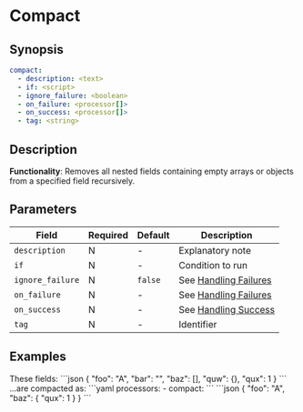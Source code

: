 # Compact

## Synopsis

```yaml
compact:
  - description: <text>
  - if: <script>
  - ignore_failure: <boolean>
  - on_failure: <processor[]>
  - on_success: <processor[]>
  - tag: <string>
```

## Description

**Functionality**: Removes all nested fields containing empty arrays or objects from a specified field recursively.

## Parameters

|Field|Required|Default|Description|
|---|---|---|---|
|`description`|N|-|Explanatory note|
|`if`|N|-|Condition to run|
|`ignore_failure`|N|`false`|See [Handling Failures](../handling-failures.mdx)|
|`on_failure`|N|-|See [Handling Failures](../handling-failures.mdx)|
|`on_success`|N|-|See [Handling Success](../handling-success.mdx)|
|`tag`|N|-|Identifier|

## Examples

<ExampleGrid>
  <CommentCol>
    These fields:
  </CommentCol>
  <CodeCol>
  ```json
  {
    "foo": "A",
    "bar": "",
    "baz": [],
      "quw": {},
      "qux": 1
  }
  ```
  </CodeCol>
  <CommentCol>
    ...are compacted as:
  </CommentCol>
  <CodeCol>
  ```yaml
  processors:
    - compact:
  ```
  ```json
  {
    "foo": "A",
    "baz": {
      "qux": 1
    }
  }
  ```
  </CodeCol>
</ExampleGrid>
